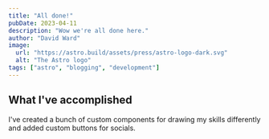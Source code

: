 ```yaml
---
title: "All done!"
pubDate: 2023-04-11
description: "Wow we're all done here."
author: "David Ward"
image:
  url: "https://astro.build/assets/press/astro-logo-dark.svg"
  alt: "The Astro logo"
tags: ["astro", "blogging", "development"]
---
```


## What I've accomplished

I've created a bunch of custom components for drawing my skills differently and added custom buttons for socials.
